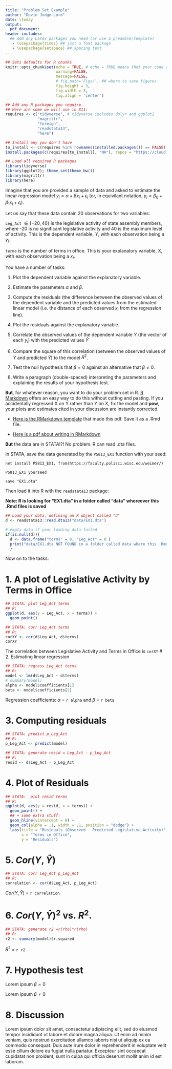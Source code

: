 ```yaml
---
title: "Problem Set Example"
author: "Devin Judge-Lord"
date: \today
output: 
  pdf_document:
header-includes:
  ## Add any Latex packages you need (or use a preamble/template)
   - \usepackage{times} ## just a font package 
   - \usepackage{setspace} ## spacing text 
---
```


```r
## Sets defaults for R chunks
knitr::opts_chunk$set(echo = TRUE, # echo = TRUE means that your code will show
                      warning=FALSE,
                      message=FALSE,
                      # fig.path='Figs/', ## where to save figures
                      fig.height = 3,
                      fig.width = 3,
                      fig.align = 'center')

## Add any R packages you require. 
## Here are some we will use in 811:
requires <- c("tidyverse", # tidyverse includes dplyr and ggplot2
              "magrittr",
              "foreign",
              "readstata13",
              "here")

## Install any you don't have
to_install <- c(requires %in% rownames(installed.packages()) == FALSE)
install.packages(c(requires[to_install], "NA"), repos = "https://cloud.r-project.org/" )

## Load all required R packages
library(tidyverse)
library(ggplot2); theme_set(theme_bw())
library(magrittr)
library(here)
```

<!-- Just like LaTeX, Markdown is plain text. To use LaTex syntax: $LaTeX syntax$ -->
Imagine that you are provided a sample of data and asked to estimate the linear regression model $y_i = \alpha + \beta x_i + \epsilon_i$ (or, in equivilant notation, $y_i = \beta_0 + \beta_1 x_i + \epsilon_i$).

Let us say that these data contain 20 observations for two variables:

`Leg_Act` $\in\{-20,40\}$ is the legislative activity of state assembly members, where -20 is no significant legislative activity and 40 is the maximum level of activity. This is the dependent variable, $Y$, with each observation being a $y_i$.

`terms` is the number of terms in office. This is your explanatory variable, X, with each observation being a $x_i$.

You have a number of tasks:

1. Plot the dependent variable against the explanatory variable.

2. Estimate the parameters $\alpha$ and $\beta$.

3. Compute the residuals (the difference between the observed values of the dependent variable and the predicted values from the estimated linear model (i.e. the distance of each observed $x_i$ from the regression line).

4. Plot the residuals against the explanatory variable.

5. Correlate the observed values of the dependent variable $Y$ (the vector of each $y_i$) with the predicted values $\hat{Y}$

6. Compare the square of this correlation (between the observed values of $Y$ and predicted $\hat{Y}$) to the model $R^2$.

7. Test the null hypothesis that $\beta = 0$ against an alternative that $\beta \neq 0$.

8. Write a paragraph (double-spaced) interpreting the parameters and explaining the results of your hypothesis test.  

**But**, for whatever reason, you want to do your problem set in R. [R Markdown](http://rmarkdown.rstudio.com) offers an easy way to do this without cutting and pasting. If you accidentally regressed X on Y rather than Y on X, fix the model and **pow**, your plots and estimates cited in your discussion are instantly corrected.

- [Here is the RMarkdown template](https://github.com/judgelord/PS811/raw/master/example_problem_set.Rmd) that made this pdf. Save it as a .Rmd file. 

- [Here is a pdf about writing in RMarkdown](https://github.com/judgelord/PS811/raw/master/example_notes.pdf)

**But** the data are in STATA!?! No problem. R can read .dta files.

In STATA, save the data generated by the `PS813_EX1` function with your seed:
```{}
net install PS813_EX1, from(https://faculty.polisci.wisc.edu/weimer/)

PS813_EX1 yourseed

save "EX1.dta"
```

Then load it into R with the `readstata13` package:

**Note: R is looking for "EX1.dta" in a folder called "data" whereever this .Rmd files is saved**
```r
## Load your data, defining an R object called "d"
d <- readstata13::read.dta13("data/EX1.dta")
```

```r
# empty data if your loading data failed
if(is.null(d)){
  d <- data.frame("terms" = 0, "Leg_Act" = 0 )
  print("data/EX1.dta NOT FOUND in a folder called data where this .Rmd files is saved")
  } 
```

Now on to the tasks: 
\newpage

# 1. A plot of Legislative Activity by Terms in Office

```r
## STATA: plot Leg_Act terms
## R: 
ggplot(d, aes(y = Leg_Act, x = terms)) + 
  geom_point()
```

```r
## STATA: corr Leg_Act terms
## R: 
corXY <- cor(d$Leg_Act, d$terms)
corXY
```
The correlation between Legislative Activity and Terms in Office is `corXY`
# 2. Estimating linear regression
```r
## STATA: regress Leg_Act terms
## R: 
model <- lm(d$Leg_Act ~ d$terms)
# summary(model)
alpha <- model$coefficients[1]
beta <- model$coefficients[2]
```
<!-- We can print R objects right in the text by typing "r object"" in grave accent ticks -->
Regression coefficients: $\alpha$ = `r alpha` and $\beta$ = `r beta`

# 3. Computing residuals
```r
## STATA: predict p_Leg_Act
## R:
p_Leg_Act <- predict(model)

## STATA: generate resid = Leg_Act - p_Leg_Act
## R:
resid <- d$Leg_Act - p_Leg_Act
```

# 4. Plot of Residuals
```r
## STATA:  plot resid terms
## R:
ggplot(d, aes(y = resid, x = terms)) + 
  geom_point() + 
  ## + some extra stuff:
  geom_hline(yintercept = 0) +
  geom_col(alpha = .1, width = .1, position = "dodge") +
  labs(title = "Residuals (Observed - Predicted Legislative Activity)",
       x = "Terms in Office",
       y = "Residuals")
```

# 5. $Cor(Y,\hat{Y})$
```r
## STATA: corr Leg_Act p_Leg_Act
## R:
correlation <- cor(d$Leg_Act, p_Leg_Act)
```
$Cor(Y,\hat{Y})$ = `r correlation`

# 6. $Cor(Y,\hat{Y})^2$ vs. $R^2$.
```r
## STATA: generate r2 =r(rho)*r(rho)
## R: 
r2 <- summary(model)$r.squared
```
$R^2$ = `r r2`

# 7. Hypothesis test
\Large

Lorem ipsum $\beta = 0$

Lorem ipsum $\beta \neq 0$

# 8. Discussion
<!-- If printing assignments, it is nice to use \large or \Large text -->
\Large
\doublespacing
Lorem ipsum dolor sit amet, consectetur adipiscing elit, sed do eiusmod tempor incididunt ut labore et dolore magna aliqua. Ut enim ad minim veniam, quis nostrud exercitation ullamco laboris nisi ut aliquip ex ea commodo consequat. Duis aute irure dolor in reprehenderit in voluptate velit esse cillum dolore eu fugiat nulla pariatur. Excepteur sint occaecat cupidatat non proident, sunt in culpa qui officia deserunt mollit anim id est laborum.